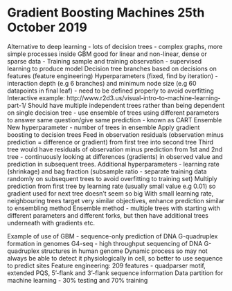 # Gradient Boosting Machines 25th October 2019

Alternative to deep learning - lots of decision trees - complex graphs, more simple processes inside
GBM good for linear and non-linear, dense or sparse data -
Training sample and training observation - supervised learning to produce model
Decision tree branches based on decisions on features (feature engineering)
Hyperparameters (fixed, find by iteration) - interaction depth (e.g 6 branches) and minimum node size (e.g 60 datapoints in final leaf)
  - need to be defined properly to avoid overfitting
Interactive example: http://www.r2d3.us/visual-intro-to-machine-learning-part-1/
Should have multiple independent trees rather than being dependent on single decision tree - use ensemble of trees using 
  different parameters to answer same question/give same prediction - known as CART Ensemble
  New hyperparameter - number of trees in ensemble
Apply gradient boosting to decision trees 
Feed in observation residuals (observation minus prediction = difference or gradient) from first tree into second tree
Third tree would have residuals of observation minus prediction from 1st and 2nd tree - continuously looking at differences (gradients)
  in observed value and prediction in subsequent trees.
Additional hyperparameters - learning rate (shrinkage) and bag fraction (subsample ratio - separate training data randomly on subsequent
  trees to avoid overfitting to training set)
Multiply prediction from first tree by learning rate (usually small value e.g 0.01) so gradient used for next tree doesn't seem so big
With small learning rate, neighbouring trees target very similar objectives, enhance prediction similar to ensembling method
Ensemble method - multiple trees with starting with different parameters and different forks, but then have additional trees underneath
  with gradients etc.

Example of use of GBM - sequence-only prediction of DNA G-quadruplex formation in genomes
G4-seq - high throughput sequencing of DNA G-quadruplex structures in human genome
Dynamic process so may not always be able to detect it physiologically in cell, so better to use sequence to predict sites
Feature engineering: 209 features - quadparser motif, extended PQS, 5'-flank and 3'-flank sequence information
Data partition for machine learning - 30% testing and 70% training

